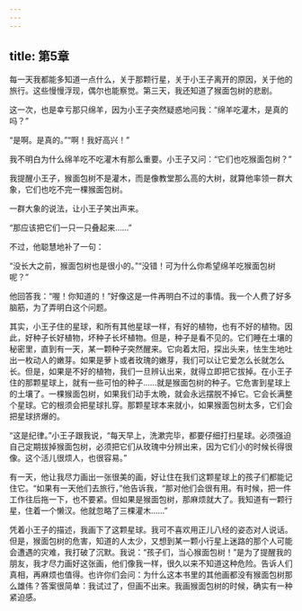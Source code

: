 ```yaml
---
---
---
```

title: 第5章
---

每一天我都能多知道一点什么，关于那颗行星，关于小王子离开的原因，关于他的旅行。这些慢慢浮现，偶尔也能察觉。第三天，我还知道了猴面包树的悲剧。

这一次，也是幸亏那只绵羊，因为小王子突然疑惑地问我：“绵羊吃灌木，是真的吗？”

“是啊。是真的。”“啊！我好高兴！”

我不明白为什么绵羊吃不吃灌木有那么重要。小王子又问：“它们也吃猴面包树？”

我提醒小王子，猴面包树不是灌木，而是像教堂那么高的大树，就算他率领一群大象，它们也吃不完一棵猴面包树。

一群大象的说法，让小王子笑出声来。

“那应该把它们一只一只叠起来……”

不过，他聪慧地补了一句：



“没长大之前，猴面包树也是很小的。”“没错！可为什么你希望绵羊吃猴面包树呢？”

他回答我：“喔！你知道的！”好像这是一件再明白不过的事情。我一个人费了好多脑筋，为了弄明白这个问题。

其实，小王子住的星球，和所有其他星球一样，有好的植物，也有不好的植物。因此，好种子长好植物，坏种子长坏植物。但是，种子是看不见的。它们睡在土壤的秘密里，直到有一天，某一颗种子突然醒来。它向着太阳，探出头来，怯生生地吐出一枚动人的嫩芽。如果是萝卜或者玫瑰的嫩芽，我们可以让它爱怎么长就怎么长。但是，如果是不好的植物，我们一旦辨认出来，就得立即把它拔掉。在小王子住的那颗星球上，就有一些可怕的种子……就是猴面包树的种子。它危害到星球上的土壤了。一棵猴面包树，如果我们动手太晩，就会永远摆脱不掉它。它会长满整个星球。它的根须会把星球扎穿。那颗星球本来就小，如果猴面包树太多，它们会把星球挤爆的。



“这是纪律。”小王子跟我说，“每天早上，洗漱完毕，都要仔细打扫星球。必须强迫自己定期拔掉猴面包树，必须把它们从玫瑰中分辨出来，因为它们小的时候长得很像。这个活儿很烦人，也很容易。”

有一天，他让我尽力画出一张很美的画，好让住在我们这颗星球上的孩子们都能记住它。“如果有一天他们去旅行，”他告诉我，“那对他们会很有用。有时候，把一件工作往后拖一下，也不要紧。但如果是猴面包树，那麻烦就大了。我知道有一颗行星，住着一个懒汉。他就忽略了三棵灌木……”

凭着小王子的描述，我画下了这颗星球。我可不喜欢用正儿八经的姿态对人说话。但是，猴面包树的危害，知道的人太少，又想到某一颗小行星上迷路的那个人可能会遭遇的灾难，我打破了沉默。我说：“孩子们，当心猴面包树！”是为了提醒我的朋友，我才尽力画好这张画，他们像我一样，很久以来不知道这种危险。告诉人们真相，再麻烦也值得。也许你们会问：为什么这本书里的其他画都没有猴面包树那么雄伟？答案很简单：我试过了，但画不出来。我画猴面包树的时候，确实有一种紧迫感。